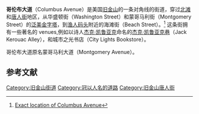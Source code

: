 '''哥伦布大道'''（Columbus Avenue）是美国[[旧金山|旧金山]]的一条对角线的街道，穿过[[北滩_(旧金山)|北滩]]和[[旧金山唐人街|唐人街]]地区，从华盛顿街（Washington Street）和蒙哥马利街（Montgomery Street）的[[泛美金字塔|泛美金字塔]]，到[[旧金山渔人码头|渔人码头]]附近的海滩街（Beach Street）。<ref name="Google">[http://maps.google.com/maps?q=Columbus+Ave,+San+Francisco,+CA,+USA&sa=X&oi=map&ct=title Exact location of Columbus Avenue]</ref> 这条街拥有一些著名的 venues,例如以诗人[[杰克·凯鲁亚克|杰克·凯鲁亚克]]命名的[[杰克·凯鲁亚克巷|杰克·凯鲁亚克巷]]（Jack Kerouac Alley），和城市之光书店（City Lights Bookstore）。

哥伦布大道原名蒙哥马利大道（Montgomery Avenue）。

== 参考文献 ==
{{reflist}}

[[Category:旧金山街道|Category:旧金山街道]]
[[Category:冠以人名的道路|Category:冠以人名的道路]]
[[Category:旧金山唐人街|Category:旧金山唐人街]]